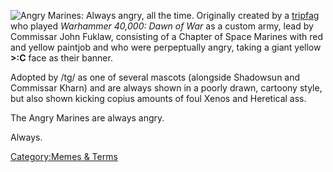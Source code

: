 [[Image:Angrymarines.jpg|right|thumb|Angry Marines: Always angry, all the time.]]
Originally created by a [[Fag|tripfag]] who played ''Warhammer 40,000: Dawn of War'' as a custom army, lead by Commissar John Fuklaw, consisting of a Chapter of Space Marines with red and yellow paintjob and who were perpeptually angry, taking a giant yellow '''>:C''' face as their banner.

Adopted by /tg/ as one of several mascots (alongside Shadowsun and Commissar Kharn) and are always shown in a poorly drawn, cartoony style, but also shown kicking copius amounts of foul Xenos and Heretical ass.

The Angry Marines are always angry.

Always.


[[Category:Memes & Terms]]